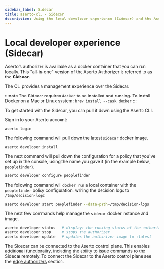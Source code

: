 ```yaml
---
sidebar_label: Sidecar
title: aserto-cli - Sidecar
description: Using the local developer experience (Sidecar) and the Aserto CLI
---
```


# Local developer experience (Sidecar)

Aserto's authorizer is available as a docker container that you can run locally.
This "all-in-one" version of the Aserto Authorizer is referred to as the **Sidecar**.

The CLI provides a management experience over the Sidecar.

:::note
The Sidecar requires `docker` to be installed and running.
To install Docker on a Mac or Linux system: `brew install --cask docker`
:::

To get started with the Sidecar, you can pull it down using the Aserto CLI.

Sign in to your Aserto account:

```bash
aserto login
```

The following command will pull down the latest `sidecar` docker image.

```bash
aserto developer install
```

The next command will pull down the configuration for a policy that you've set up in the console, using
the name you gave it (in the example below, `peoplefinder`).

```bash
aserto developer configure peoplefinder
```

The following command will `docker run` a local container with the `peoplefinder` policy configuration, writing the decision logs to `/tmp/decision-logs`:

```bash
aserto developer start peoplefinder --data-path=/tmp/decision-logs
```

The next few commands help manage the `sidecar` docker instance and image.

```bash
aserto developer status   # displays the running status of the authorizer
aserto developer stop     # stops the authorizer
aserto developer update   # updates the authorizer image to :latest
```

The Sidecar can be connected to the Aserto control plane. This enables additional functionality, including the ability to issue commands to the Sidecar remotely. To connect the Sidecar to the Aserto control plane see the [edge authorizers](/docs/edge-authorizers/security-and-management) section.